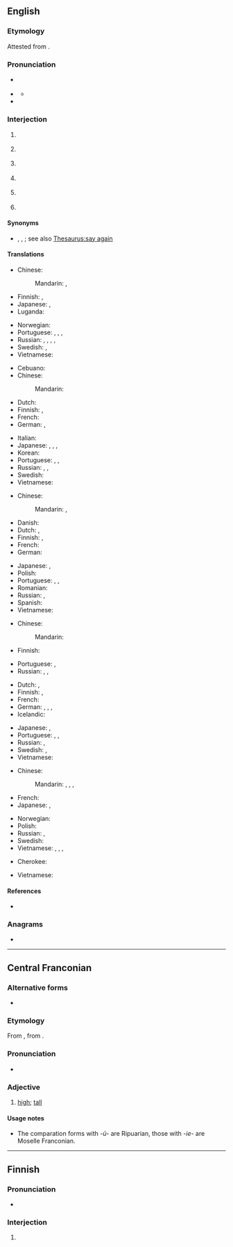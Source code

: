 {{also|Huh|hūh}}
==English==

===Etymology===
Attested from {{circa2|1600}}.

===Pronunciation===
* {{a|RP}} {{IPA|en|/hʌ/|[hʌ̃]}}
* {{a|GA}} {{IPA|en|/hə/|[hə̃]}}
** {{audio|en|en-us-huh.ogg|Audio (US, California)}}
* {{rhymes|en|ʌ}}

===Interjection===
{{en-interj}}
{{wikipedia|Speech disfluency#"Huh" — the universal syllable|"Huh", the universal syllable}}

# {{lb|en|with falling pitch}} {{non-gloss definition|used to express [[amusement]] or subtle [[surprise]].}}
#: {{ux|en|'''Huh!''' I'm sure I locked it when I left.}}
# {{non-gloss definition|Used to express [[doubt]] or [[confusion]].}}
#: {{ux|en|'''Huh?''' Where did they go?}}
# {{lb|en|with rising pitch}} {{non-gloss definition|Used to [[reinforce]] a [[question]].}}
#: {{ux|en|Where were you last night? '''Huh'''?}}
# {{lb|en|slang|with falling pitch}} {{non-gloss definition|Used either to [[belittle]] the issuer of a statement/question, or [[sarcasm|sarcastically]] to indicate utter agreement, and that the statement being responded to is an extreme [[understatement]]. The intonation is changed to distinguish between the two meanings - implied [[dullness]] for belittlement, and [[feigned]] [[surprise]] for utter agreement.}}
#: {{ux|en|(belittlement) A:"We should go to an amusement park, it would be fun." B:"'''Huh.'''"}}
#: {{ux|en|(agreement) A:"Murder is bad." B:"'''Huh!'''"}}
# {{lb|en|informal|with rising pitch}} {{non-gloss definition|Used to indicate that one did not hear what was said.}}
#: {{ux|en|'''Huh'''? Could you speak up?}}
# {{lb|en|informal|with falling pitch}} {{non-gloss definition|Used to create a [[tag question]].}}
#: {{ux|en|It's getting kind of late, '''huh?'''}}

====Synonyms====
* {{sense|to indicate that one didn't hear}} {{l|en|come again}}, {{l|en|pardon}}, {{l|en|what}}; see also [[Thesaurus:say again]]

====Translations====
{{trans-top|to express amusement or subtle surprise}}
* Chinese:
*: Mandarin: {{t+|cmn|嗯|tr=ēn|sc=Hani}}, {{t+|cmn|哼|tr=hēng|sc=Hani}}
* Finnish: {{t+|fi|häh}}, {{t+|fi|höh}}
* Japanese: {{t+|ja|え|tr=e|sc=Jpan}}, {{t+|ja|えっ|tr=e'|sc=Jpan}}
* Luganda: {{t|lg|eh eh}}
{{trans-mid}}
* Norwegian: {{t+|no|hva}}
* Portuguese: {{t+|pt|puxa}}, {{t+|pt|eta}}, {{t+|pt|eita}}, {{t+|pt|caramba}}
* Russian: {{t+|ru|а}}, {{t+|ru|что}}, {{t+|ru|да}}, {{t|ru|[[да]] [[ну]]}} {{qualifier|in questions}}, {{t+|ru|ха}} {{qualifier|in statements}}
* Swedish: {{t+|sv|vad}}, {{t|sv|vad nu}}
* Vietnamese: {{t+|vi|ủa}}
{{trans-bottom}}

{{trans-top|expressing doubt or confusion}}
* Cebuano: {{t|ceb|ha}}
* Chinese:
*: Mandarin: {{t+|cmn|嘿|tr=hēi|sc=Hani}}
* Dutch: {{t+|nl|hè}}
* Finnish: {{t+|fi|häh}}, {{t+|fi|höh}}
* French: {{t+|fr|hein}}
* German: {{t+|de|hä}}, {{t|de|häh}}
{{trans-mid}}
* Italian: {{t+|it|eh}}
* Japanese: {{t|ja|へえ|tr=hē|sc=Jpan}}, {{t+|ja|え|tr=e|sc=Jpan}}, {{t+|ja|よ|tr=yo|sc=Jpan}}, {{t+|ja|ぞ|tr=zo|sc=Jpan}}
* Korean: {{t+|ko|어}}
* Portuguese: {{t+|pt|ué}}, {{t+|pt|como}}, {{t|pt|hã}}
* Russian: {{t+|ru|что}}, {{t+|ru|а}}, {{t+|ru|да}} {{qualifier|with special intonation}}
* Swedish: {{t+|sv|vad}}
* Vietnamese: {{t+|vi|ủa}}
{{trans-bottom}}

{{trans-top|to reinforce a question}}
* Chinese:
*: Mandarin: {{t+|cmn|呢|tr=ne|sc=Hani}}, {{t+|cmn|啊|tr=à, a|sc=Hani}}
* Danish: {{t|da|æh}}
* Dutch: {{t+|nl|hè}}, {{t+|nl|nou}}
* Finnish: {{t|fi|täh}}, {{t+|fi|mitä}}
* French: {{t+|fr|hein}}
* German: {{t+|de|hä}}
{{trans-mid}}
* Japanese: {{t+|ja|ね|tr=ne|sc=Jpan}}, {{t+|ja|な|tr=na|sc=Jpan}}
* Polish: {{t+|pl|co}}
* Portuguese: {{t+|pt|hein}}, {{t|pt|hã}}, {{t+|pt|hein}}
* Romanian: {{t+|ro|a}}
* Russian: {{t+|ru|а}}, {{t+|ru|да}}
* Spanish: {{t+|es|eh}}
* Vietnamese: {{t+|vi|hả}}
{{trans-bottom}}

{{trans-top|"I know, huh" what huh}}
* Chinese:
*: Mandarin: {{t+|cmn|啊|tr=à|sc=Hani}}
* Finnish: {{t+|fi|joo}}
{{trans-mid}}
* Portuguese: {{t|pt|dã}}, {{t|pt|não brinca}}
* Russian: {{t+|ru|да}}, {{t+|ru|угу́}} {{qualifier|first meaning}}, {{t+|ru|ага́}} {{qualifier|both meanings}}
{{trans-bottom}}

{{trans-top|to indicate that one didn't hear}}
* Dutch: {{t+|nl|hè}}, {{t+|nl|wat}}
* Finnish: {{t+|fi|häh}}, {{t|fi|täh}}
* French: {{t+|fr|hein}}
* German: {{t+|de|hä}}, {{t|de|häh}}, {{t+|de|wie}}, {{t+|de|was}}
* Icelandic: {{t+|is|ha}}
{{trans-mid}}
* Japanese: {{t+|ja|え|tr=e|sc=Jpan}}, {{t+|ja|えっ|tr=e'|sc=Jpan}}
* Portuguese: {{t|pt|hã}}, {{t+|pt|hem}}, {{t+|pt|como}}
* Russian: {{t+|ru|что}}, {{t+|ru|а}}
* Swedish: {{t+|sv|vad}}, {{t+|sv|hur sa}}
* Vietnamese: {{t|vi|cái gì}}
{{trans-bottom}}

{{trans-top|tag question}}
* Chinese:
*: Mandarin: {{t+|cmn|嗎|sc=Hani}}, {{t+|cmn|吗|tr=ma|sc=Hani}}, {{t+|cmn|呢|tr=ne|sc=Hani}}, {{t+|cmn|嘛|tr=ma|sc=Hani}}
* French: {{t+|fr|hein}}
* Japanese: {{t+|ja|ね|tr=ne|sc=Jpan}}, {{t+|ja|か|tr=ka|sc=Jpan}}
{{trans-mid}}
* Norwegian: {{t|no|eller hva}}
* Polish: {{t+|pl|nie}}
* Russian: {{t+|ru|а}}, {{t+|ru|да}}
* Swedish: {{t+|sv|eller hur}}
* Vietnamese: {{t+|vi|nhỉ}}, {{t+|vi|nhể}}, {{t+|vi|nhở}}, {{t+|vi|à}}
{{trans-bottom}}

{{checktrans-top}}
* Cherokee: {{t-check|chr|hv}} <!-- wrong script, it seems, should be Cher -->
{{trans-mid}}
* Vietnamese: {{qualifier|3}} {{t+check|vi|a!}} <!-- was "[[a|a!]]" - assumed inflected form or vocalised spelling; please verify if linking is acceptable. see [[User:Kephir/gadgets/xte#Translation_fixing]] -->
{{trans-bottom}}

====References====
* {{R:OED Online}}

===Anagrams===
* {{anagrams|en|a=hhu|uhh}}

----

==Central Franconian==

===Alternative forms===
* {{alter|gmw-cfr|hiech|hieh||western Moselle Franconian}}

===Etymology===
From {{inh|gmw-cfr|goh|hōh}}, from {{inh|gmw-cfr|gem-pro|*hauhaz}}.

===Pronunciation===
* {{IPA|gmw-cfr|/huː/}}

===Adjective===
{{head|gmw-cfr|adjective|masculine|huhe|feminine|huh|comparative|hüher|or|hühter|or|hieher|superlative|et [[hühste]]|or|hüchste|or|hühtste|or|hiehtste}}

# {{lb|gmw-cfr|Ripuarian|eastern|_|Moselle Franconian}} [[high]]; [[tall]]

====Usage notes====
* The comparation forms with ''-ü-'' are Ripuarian, those with ''-ie-'' are Moselle Franconian.

----

==Finnish==

===Pronunciation===
* {{fi-IPA}}

===Interjection===
{{fi-int}}

# {{l|en|phew}} {{gloss|used to show relief, fatigue, or surprise}}